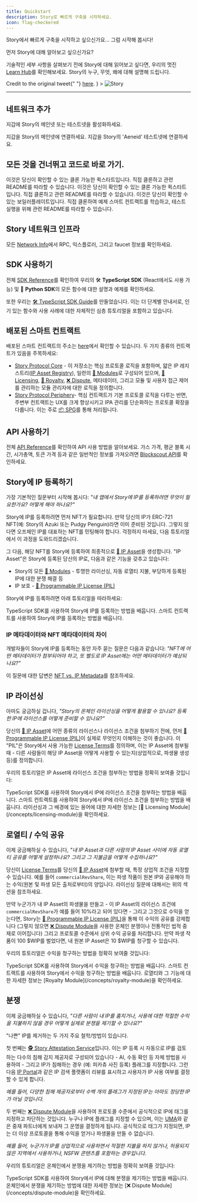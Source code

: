 ```yaml
---
title: Quickstart
description: Story로 빠르게 구축을 시작하세요.
icon: flag-checkered
---
```


Story에서 빠르게 구축을 시작하고 싶으신가요... 그럼 시작해 봅시다!

<Tip>
  먼저 Story에 대해 알아보고 싶으신가요?

  기술적인 세부 사항을 살펴보기 전에 Story에 대해 읽어보고 싶다면, 우리의 멋진 [Learn Hub](https://learn.story.foundation/)를 확인해보세요. Story의 누구, 무엇, 왜에 대해 설명해 드립니다.
</Tip>

<Frame
  caption={
  <>
    Credit to the original tweet{" "}
    <a href="https://x.com/devrelius/status/1898756162675196098">here</a>.
  </>
}
>
  <img src="https://files.readme.io/49a6d447c37d25ec4566db511dead5b70a641fab57088e1cbd24d8236e3bef19-image.png" alt="Story" />
</Frame>

***

## 네트워크 추가

지갑에 Story의 메인넷 또는 테스트넷을 활성화하세요.

<CardGroup cols={2}>
  <Card title="Story 메인넷 추가" icon="globe" href="https://chainid.network/chain/1514/">
    지갑을 Story의 메인넷에 연결하세요.
  </Card>

  <Card title="Story 'Aeneid' 테스트넷 추가" icon="globe" href="https://chainid.network/chain/1315/">
    지갑을 Story의 'Aeneid' 테스트넷에 연결하세요.
  </Card>
</CardGroup>

## 모든 것을 건너뛰고 코드로 바로 가기.

<CardGroup cols={3}>
  <Card title="TypeScript 코드 예제" icon="screwdriver-wrench" href="https://github.com/storyprotocol/typescript-tutorial/tree/main">
    이것은 당신이 확인할 수 있는 클론 가능한 퀵스타트입니다. 직접 클론하고
    관련 README를 따라할 수 있습니다.
  </Card>

  <Card title="React 코드 예제" icon="react" href="https://github.com/jacob-tucker/story-developer-sandbox">
    이것은 당신이 확인할 수 있는 클론 가능한 퀵스타트입니다. 직접 클론하고
    관련 README를 따라할 수 있습니다.
  </Card>

  <Card title="스마트 컨트랙트 코드 예제" icon="scroll" href="https://github.com/storyprotocol/story-protocol-boilerplate">
    이것은 당신이 확인할 수 있는 보일러플레이트입니다. 직접 클론하여 예제 스마트
    컨트랙트를 학습하고, 테스트 실행을 위해 관련 README를 따라할 수 있습니다.
  </Card>
</CardGroup>

## Story 네트워크 인프라

모든 [Network Info](/network/network-info/overview)에서 RPC, 익스플로러, 그리고 faucet 정보를 확인하세요.

## SDK 사용하기

전체 [SDK Reference](/sdk-reference)를 확인하여 우리의 🛠️ **TypeScript SDK** (React에서도 사용 가능) 및 🐍 **Python SDK**의 모든 함수에 대한 설명과 예제를 확인하세요.

또한 우리는 [🛠️ TypeScript SDK Guide](/developers/typescript-sdk)를 만들었습니다. 이는 더 단계별 안내서로, 인기 있는 함수와 사용 사례에 대한 자체적인 심층 튜토리얼을 포함하고 있습니다.

## 배포된 스마트 컨트랙트

배포된 스마트 컨트랙트의 주소는 [here](/developers/deployed-smart-contracts)에서 확인할 수 있습니다. 두 가지 종류의 컨트랙트가 있음을 주목하세요:

* [Story Protocol Core](https://github.com/storyprotocol/protocol-core-v1) - 이 저장소는 핵심 프로토콜 로직을 포함하며, 얇은 IP 레지스트리([IP Asset Registry](/concepts/registry/ip-asset-registry)), 일련의 [🧱 Modules](/concepts/modules)로 구성되어 있으며, [📜 Licensing](/concepts/licensing-module), [💸 Royalty](/concepts/royalty-module), [❌ Dispute](/concepts/dispute-module), 메타데이터, 그리고 모듈 및 사용자 접근 제어를 관리하는 모듈 관리자에 대한 로직을 정의합니다.
* [Story Protocol Periphery](https://github.com/storyprotocol/protocol-periphery-v1)- 핵심 컨트랙트가 기본 프로토콜 로직을 다루는 반면, 주변부 컨트랙트는 UX를 크게 향상시키고 IPA 관리를 단순화하는 프로토콜 확장을 다룹니다. 이는 주로 [📦 SPG](/concepts/spg)를 통해 처리됩니다.

## API 사용하기

전체 [API Reference](/api-reference)를 확인하여 API 사용 방법을 알아보세요. 가스 가격, 평균 블록 시간, 시가총액, 토큰 가격 등과 같은 일반적인 정보를 가져오려면 [Blockscout API](/api-reference/blockscout-api)를 확인하세요.

## Story에 IP 등록하기

가장 기본적인 질문부터 시작해 봅시다: *"내 앱에서 Story에 IP를 등록하려면 무엇이 필요한가요? 어떻게 해야 하나요?"*

Story에 IP를 등록하려면 먼저 NFT가 필요합니다. 만약 당신의 IP가 ERC-721 NFT(예: Story의 Azuki 또는 Pudgy Penguin)라면 이미 준비된 것입니다. 그렇지 않다면 오프체인 IP를 대표하는 NFT를 민팅해야 합니다. 걱정하지 마세요, 다음 튜토리얼에서 이 과정을 도와드리겠습니다.

그 다음, 해당 NFT를 Story에 등록하여 최종적으로 [🧩 IP Asset](/concepts/ip-asset)을 생성합니다. "IP Asset"은 Story에 등록된 당신의 IP로, 다음과 같은 기능을 갖추고 있습니다:

* Story의 모든 [🧱 Modules](/concepts/modules) - 투명한 라이선싱, 자동 로열티 지불, 부당하게 등록된 IP에 대한 분쟁 해결 등
* IP 보호 - [💊 Programmable IP License (PIL)](/concepts/programmable-ip-license)

Story에 IP를 등록하려면 아래 튜토리얼을 따라하세요:

<CardGroup cols={2}>
  <Card title="SDK 사용하기" icon="thumbs-up" href="/developers/typescript-sdk/register-ip-asset">
    TypeScript SDK를 사용하여 Story에 IP를 등록하는 방법을 배웁니다.
  </Card>

  <Card title="스마트 컨트랙트 사용하기" icon="thumbs-up" href="/developers/smart-contracts-guide/register-ip-asset">
    스마트 컨트랙트를 사용하여 Story에 IP를 등록하는 방법을 배웁니다.
  </Card>
</CardGroup>

### IP 메타데이터와 NFT 메타데이터의 차이

개발자들이 Story에 IP를 등록하는 동안 자주 묻는 질문은 다음과 같습니다: *"NFT에 어떤 메타데이터가 첨부되어야 하고, 또 별도로 IP Asset에는 어떤 메타데이터가 예상되나요?"*

이 질문에 대한 답변은 [NFT vs. IP Metadata](/concepts/ip-asset/overview#nft-vs-ip-metadata)를 참조하세요.

## IP 라이선싱

아마도 궁금하실 겁니다, *"Story의 온체인 라이선싱을 어떻게 활용할 수 있나요? 등록한 IP에 라이선스를 어떻게 준비할 수 있나요?"*

당신의 [🧩 IP Asset](/concepts/ip-asset)에 어떤 종류의 라이선스나 라이선스 조건을 첨부하기 전에, 먼저 [💊 Programmable IP License (PIL)](/concepts/programmable-ip-license)이 실제로 무엇인지 이해하는 것이 좋습니다. 이 "PIL"은 Story에서 사용 가능한 [License Terms](/concepts/licensing-module/license-terms)를 정의하며, 이는 IP Asset에 첨부될 때 - 다른 사람들이 해당 IP Asset을 어떻게 사용할 수 있는지(상업적으로, 파생물 생성 등)를 정의합니다.

우리의 튜토리얼은 IP Asset에 라이선스 조건을 첨부하는 방법을 정확히 보여줄 것입니다:

<CardGroup cols={2}>
  <Card title="SDK 사용하기" icon="thumbs-up" href="/developers/typescript-sdk/attach-terms">
    TypeScript SDK를 사용하여 Story에서 IP에 라이선스 조건을 첨부하는 방법을
    배웁니다.
  </Card>

  <Card title="스마트 컨트랙트 사용하기" icon="thumbs-up" href="/developers/smart-contracts-guide/attach-terms">
    스마트 컨트랙트를 사용하여 Story에서 IP에 라이선스 조건을 첨부하는 방법을
    배웁니다.
  </Card>
</CardGroup>

<Note>
  라이선싱과 그 배경에 있는 용어에 대한 자세한 정보는 [📜 Licensing Module](/concepts/licensing-module)을 확인하세요.
</Note>

## 로열티 / 수익 공유

이제 궁금해하실 수 있습니다, *"내 IP Asset과 다른 사람의 IP Asset 사이에 자동 로열티 공유를 어떻게 설정하나요? 그리고 그 지불금을 어떻게 수집하나요?"*

당신이 [License Terms](/concepts/licensing-module/license-terms)를 당신의 [🧩 IP Asset](/concepts/ip-asset)에 첨부할 때, 특정 상업적 조건을 지정할 수 있습니다. 예를 들어 `commercialRevShare`, 이는 파생 작품이 원본 IP와 공유해야 하는 수익(원본 및 파생 모든 출처로부터)의 양입니다. 라이선싱 질문에 대해서는 위의 섹션을 참조하세요.

만약 누군가가 내 IP Asset의 파생물을 만들고 - 이 IP Asset의 라이선스 조건에 `commercialRevShare`가 예를 들어 10%라고 되어 있다면 - 그리고 그것으로 수익을 얻는다면, Story는 [💊 Programmable IP License (PIL)](/concepts/programmable-ip-license)을 통해 이 수익의 공유를 강제합니다 (그렇지 않으면 [❌ Dispute Module](/concepts/dispute-module)을 사용한 온체인 분쟁이나 전통적인 법적 중재로 이어집니다) 그리고 프로토콜 수준에서 상위 수익 공유를 처리합니다. 만약 파생 작품이 100 \$WIP를 벌었다면, 내 원본 IP Asset은 10 \$WIP를 청구할 수 있습니다.

우리의 튜토리얼은 수익을 청구하는 방법을 정확히 보여줄 것입니다:

<CardGroup cols={2}>
  <Card title="SDK 사용하기" icon="thumbs-up" href="/developers/typescript-sdk/claim-revenue">
    TypeScript SDK를 사용하여 Story에서 수익을 청구하는 방법을 배웁니다.
  </Card>

  <Card title="스마트 컨트랙트 사용하기" icon="thumbs-up" href="/developers/smart-contracts-guide/claim-revenue">
    스마트 컨트랙트를 사용하여 Story에서 수익을 청구하는 방법을 배웁니다.
  </Card>
</CardGroup>

<Note>
  로열티와 그 기능에 대한 자세한 정보는 [Royalty Module](/concepts/royalty-module)을 확인하세요.
</Note>

## 분쟁

이제 궁금해하실 수 있습니다, *"다른 사람이 내 IP를 훔치거나, 사용에 대한 적절한 수익을 지불하지 않을 경우 어떻게 실제로 분쟁을 제기할 수 있나요?"*

"나쁜" IP를 제거하는 두 가지 주요 철학/방법이 있습니다.

첫 번째는 [🕵️ Story Attestation Service](/concepts/story-attestation-service)입니다. 이는 IP 등록 시 자동으로 IP를 검토하는 다수의 침해 감지 제공자로 구성되어 있습니다 - AI, 수동 확인 등 자체 방법을 사용하여 - 그리고 IP가 침해하는 경우 (예: 피카츄 사진 등록) 플래그를 지정합니다. 그런 다음 [IP Portal](https://portal.story.foundation)과 같은 IP 검색 플랫폼이 리뷰를 표시하고 사용자가 IP 사용 여부를 결정할 수 있게 합니다.

*예를 들어, 다양한 침해 제공자로부터 수백 개의 플래그가 지정된 IP는 아마도 정당한 IP가 아닐 것입니다.*

두 번째는 [❌ Dispute Module](/concepts/dispute-module)을 사용하여 프로토콜 수준에서 공식적으로 IP에 태그를 지정하고 차단하는 것입니다. 누구나 IP에 플래그를 지정할 수 있으며, 이는 [UMA](https://uma.xyz)와 같은 중재 파트너에게 보내져 그 운명을 결정하게 됩니다. 공식적으로 태그가 지정되면, IP는 더 이상 프로토콜을 통해 수익을 얻거나 파생물을 만들 수 없습니다.

*예를 들어, 누군가가 IP를 상업적으로 사용하면서 적절한 지불을 하지 않거나, 허용되지 않은 지역에서 사용하거나, NSFW 콘텐츠를 포함하는 경우입니다.*

우리의 튜토리얼은 온체인에서 분쟁을 제기하는 방법을 정확히 보여줄 것입니다:

<CardGroup cols={1}>
  <Card title="SDK 사용하기" icon="thumbs-up" href="/developers/typescript-sdk/raise-dispute">
    TypeScript SDK를 사용하여 Story에서 IP에 대해 분쟁을 제기하는 방법을 배웁니다.
  </Card>
</CardGroup>

<Note>
  온체인에서 분쟁을 제기하는 방법에 대한 자세한 정보는 [❌ Dispute Module](/concepts/dispute-module)을 확인하세요.
</Note>
